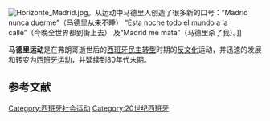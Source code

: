 [[Image:Horizonte_Madrid.jpg|thumb]]。从运动中马德里人创造了很多新的口号：“Madrid nunca duerme”（马德里从来不睡） “Esta noche todo el mundo a la calle”（今晚全世界都到街上去） 及“Madrid me mata”（马德里杀了我）。]]

'''马德里运动'''是在弗朗哥逝世后的[[西班牙民主转型|西班牙民主转型]]时期的[[反文化|反文化]]运动，并迅速的发展和转变为[[西班牙运动|西班牙运动]]，并延续到80年代末期。

==参考文献==
{{Reflist|2}}

[[Category:西班牙社会运动|Category:西班牙社会运动]]
[[Category:20世纪西班牙|Category:20世纪西班牙]]